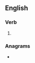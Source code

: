 ==English==

===Verb===
{{head|en|verb form}}

# {{en-past of|hurtle}}

===Anagrams===
* {{anagrams|en|a=dehlrtu|thurled}}